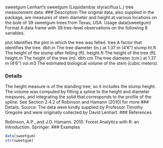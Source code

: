 sweetgum Lenhart’s sweetgum (Liquidambar styraciflua L.) tree measurement
data.
### Description
The original data, also supplied in the package, are measures of stem diameter and height at various
locations on the bole of 39 sweetgum trees from Texas, USA.
Usage
data(sweetgum)
Format
A data frame with 39 tree-level observations on the following 8 variables.

plot 	Identifies the plot in which the tree was felled.
tree 	A factor that identifies the tree.
dbh.in 	The tree diameter (in.) at 1.37 m (4’6”)
stump.ht.ft 	The height of the stump after felling (ft).
height.ft 	The height of the tree (ft).
height.m 	The height of the tree (m).
dbh.cm 	The tree diameter (cm.) at 1.37 m (4’6”)
vol.m3 	The estimated biological volume of the stem (cubic meters).

### Details
The height measure is of the standing tree, so it includes the stump height. The volume was computed
by fitting a spline to the height and diameter measures, and integrating the solid that corresponds
to the profile of the spline. See Section 2.4.2 of Robinson and Hamann (2010) for more
### Details.
Source: The data were kindly supplied by Professor Timothy Gregoire and were originally collected by David Lenhart.
### References

Robinson, A.P., and J.D. Hamann. 2010. Forest Analytics with R: an Introduction. Springer.
### Examples
```r
data(sweetgum)
str(sweetgum)
```


